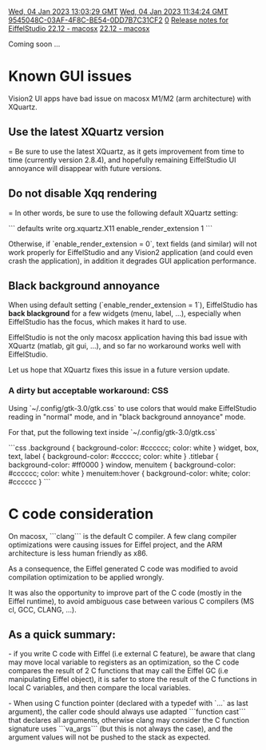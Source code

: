 [[Property:modification_date|Wed, 04 Jan 2023 13:03:29 GMT]]
[[Property:publication_date|Wed, 04 Jan 2023 11:34:24 GMT]]
[[Property:uuid|9545048C-03AF-4F8C-BE54-0DD7B7C31CF2]]
[[Property:weight|0]]
[[Property:title|Release notes for EiffelStudio 22.12 - macosx]]
[[Property:link_title|22.12 - macosx]]

Coming soon ...

= Known GUI issues =
Vision2 UI apps have bad issue on macosx M1/M2 (arm architecture) with XQuartz.

== Use the latest XQuartz version ===
Be sure to use the latest XQuartz, as it gets improvement from time to time (currently version 2.8.4), and hopefully remaining EiffelStudio UI annoyance will disappear with future versions.

== Do not disable Xqq rendering ===
In other words, be sure to use the following default XQuartz setting:

```
defaults write org.xquartz.X11 enable_render_extension 1
```

Otherwise, if `enable_render_extension = 0`,  text fields (and similar) will not work properly for EiffelStudio and any Vision2 application (and could even crash the application), in addition it degrades GUI application performance.

== Black background annoyance ==

When using default setting (`enable_render_extension = 1`), EiffelStudio has '''back blackground''' for a few widgets (menu, label, ...), especially when EiffelStudio has the focus, which makes it hard to use. 

EiffelStudio is not the only macosx application having this bad issue with XQuartz (matlab, git gui, ...), and so far no workaround works well with EiffelStudio. 

Let us hope that XQuartz fixes this issue in a future version update.

===A dirty but acceptable workaround: CSS ===

Using `~/.config/gtk-3.0/gtk.css`  to use colors that would make EiffelStudio reading in "normal" mode, and in "black background annoyance" mode.

For that, put the following text inside  `~/.config/gtk-3.0/gtk.css`

```css
.background { background-color: #cccccc; color: white }
widget, box, text, label { background-color: #cccccc; color: white }
.titlebar { background-color: #ff0000 }
window, menuitem { background-color: #cccccc; color: white }
menuitem:hover { background-color: white; color: #cccccc }
```

= C code consideration =
On macosx, ```clang``` is the default C compiler.
A few clang compiler optimizations were causing issues for Eiffel project, and the ARM architecture is less human friendly as x86. 

As a consequence, the Eiffel generated C code was modified to avoid compilation optimization to be applied wrongly. 

It was also the opportunity to improve part of the C code (mostly in the Eiffel runtime), to avoid ambiguous case between various C compilers (MS cl, GCC, CLANG, ...).

== As a quick summary:==

- if you write C code with Eiffel (i.e external C feature), be aware that clang may move local variable to registers as an optimization, so the C code compares the result of 2 C functions that may call the Eiffel GC (i.e manipulating Eiffel object), it is safer to store the result of the C functions in local C variables, and then compare the local variables.

- When using C function pointer (declared with a typedef with `...` as last argument), the caller code should always use adapted ```function cast``` that declares all arguments, otherwise clang may consider the C function signature uses ```va_args``` (but this is not always the case), and the argument values will not be pushed to the stack as expected.
